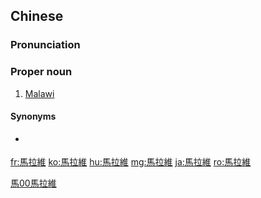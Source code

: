 {{also|马拉维}}
==Chinese==
{{zh-forms|s=马拉维|gloss=-}}

===Pronunciation===
{{zh-pron
|m=Mǎlāwéi
|c=maa5 laai1 wai4
|mn=qz,xm,zz:Má-la-ûi
|cat=pn
}}

===Proper noun===
{{zh-proper noun}}

# {{lb|zh|Mainland China}} [[Malawi]]

====Synonyms====
* {{qualifier|Taiwan}} {{zh-l|馬拉威}}

[[Category:zh:Countries|馬00馬拉維]]

[[fr:馬拉維]]
[[ko:馬拉維]]
[[hu:馬拉維]]
[[mg:馬拉維]]
[[ja:馬拉維]]
[[ro:馬拉維]]